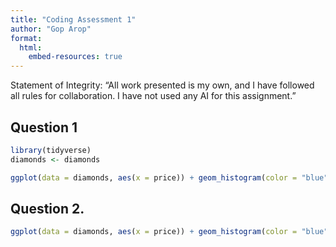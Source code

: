 ```yaml
---
title: "Coding Assessment 1"
author: "Gop Arop"
format: 
  html:
    embed-resources: true
---
```


Statement of Integrity: “All work presented is my own, and I have followed all rules for collaboration. I have not used any AI for this assignment.”


## Question 1
```r
library(tidyverse)
diamonds <- diamonds
```

```r
ggplot(data = diamonds, aes(x = price)) + geom_histogram(color = "blue", fill = "white") + facet_wrap(~ cut) + theme_minimal()
```

## Question 2.
```r
ggplot(data = diamonds, aes(x = price)) + geom_histogram(color = "blue", fill = "white") + facet_wrap(~ cut) + theme(element_rect(color = "darkred"))
```



